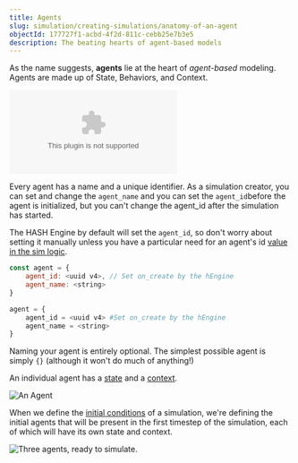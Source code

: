 ```yaml
---
title: Agents
slug: simulation/creating-simulations/anatomy-of-an-agent
objectId: 177727f1-acbd-4f2d-811c-cebb25e7b3e5
description: The beating hearts of agent-based models
---
```


As the name suggests, **agents** lie at the heart of _agent_-_based_ modeling. Agents are made up of State, Behaviors, and Context.

<Embed
  url="https://youtu.be/PTW6R-PrT38"
  caption="Anatomy of an Agent"
  type="youtube"
/>

Every agent has a name and a unique identifier. As a simulation creator, you can set and change the `agent_name` and you can set the `agent_id`before the agent is initialized, but you can't change the agent_id after the simulation has started.

<Hint style="info">

The HASH Engine by default will set the `agent_id`, so don't worry about setting it manually unless you have a particular need for an agent's id [value in the sim logic](/docs/simulation/creating-simulations/libraries/hash/agent#generateagentid).

</Hint>

<Tabs>
<Tab title="JavaScript" >

```javascript
const agent = {
    agent_id: <uuid v4>, // Set on_create by the hEngine
    agent_name: <string>
}
```

</Tab >

<Tab title="Python" >

```python
agent = {
    agent_id = <uuid v4> #Set on_create by the hEngine
    agent_name = <string>
}
```

</Tab>
</Tabs>

Naming your agent is entirely optional. The simplest possible agent is simply `{}` \(although it won't do much of anything!\)

An individual agent has a [state](/docs/simulation/creating-simulations/anatomy-of-an-agent/state) and a [context](/docs/simulation/creating-simulations/anatomy-of-an-agent/context).

![An Agent](https://cdn-us1.hash.ai/site/docs/image%20%2814%29.png)

When we define the [initial conditions](/docs/simulation/creating-simulations/anatomy-of-an-agent/initial-state) of a simulation, we're defining the initial agents that will be present in the first timestep of the simulation, each of which will have its own state and context.

![Three agents, ready to simulate.](https://cdn-us1.hash.ai/site/docs/image%20%2813%29.png)
